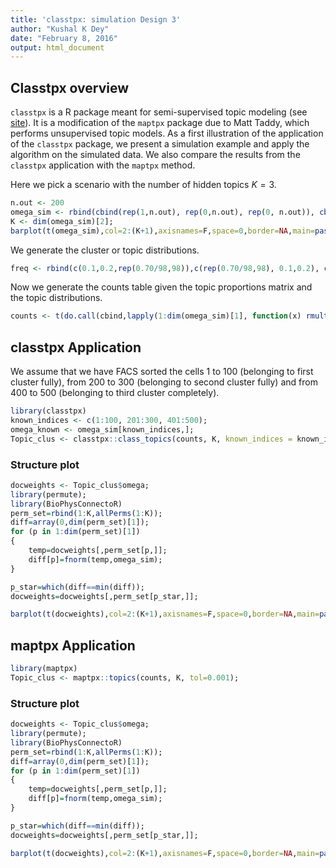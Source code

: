 ```yaml
---
title: 'classtpx: simulation Design 3'
author: "Kushal K Dey"
date: "February 8, 2016"
output: html_document
---
```


## Classtpx overview

`classtpx` is a R package meant for semi-supervised topic modeling (see [site](https://github.com/kkdey/classtpx)). It is a modification of the `maptpx` package due to Matt Taddy, which performs unsupervised topic models. As a first illustration of the application of the `classtpx` package, we present a simulation example and apply the algorithm on the simulated data. We also compare the results from the `classtpx` application with the `maptpx` method. 

Here we pick a scenario with the number of hidden topics $K=3$. 

```r
n.out <- 200
omega_sim <- rbind(cbind(rep(1,n.out), rep(0,n.out), rep(0, n.out)), cbind(rep(0,n.out), rep(1,n.out), rep(0, n.out)),  cbind(rep(0,n.out), rep(0,n.out), rep(1, n.out)), cbind(seq(0.3,0.4,length.out=n.out), seq(0.4,0.2,length.out=n.out), 1 - seq(0.3,0.4,length.out=n.out) - seq(0.4,0.2,length.out=n.out)));
K <- dim(omega_sim)[2];
barplot(t(omega_sim),col=2:(K+1),axisnames=F,space=0,border=NA,main=paste("No. of clusters=",K),las=1,ylim=c(0,1),cex.axis=1.5,cex.main=1.4)
```

We generate the cluster or topic distributions.

```r
freq <- rbind(c(0.1,0.2,rep(0.70/98,98)),c(rep(0.70/98,98), 0.1,0.2), c(rep(0.4/49,49), 0.1, 0.2, rep(0.3/49,49)));
```

Now we generate the counts table given the topic proportions matrix and the topic distributions.

```r
counts <- t(do.call(cbind,lapply(1:dim(omega_sim)[1], function(x) rmultinom(1,1000,prob=omega_sim[x,]%*%freq))));
```

## classtpx Application

We assume that we have FACS sorted the cells $1$ to $100$ (belonging to first cluster fully), from $200$ to $300$ (belonging to second cluster fully) and from $400$ to $500$ (belonging to third cluster completely).

```r
library(classtpx)
known_indices <- c(1:100, 201:300, 401:500);
omega_known <- omega_sim[known_indices,];
Topic_clus <- classtpx::class_topics(counts, K, known_indices = known_indices, omega_known = omega_known, tol=0.001);
```

### Structure plot 

```r
docweights <- Topic_clus$omega;
library(permute);
library(BioPhysConnectoR)
perm_set=rbind(1:K,allPerms(1:K));
diff=array(0,dim(perm_set)[1]);
for (p in 1:dim(perm_set)[1])
{
    temp=docweights[,perm_set[p,]];
    diff[p]=fnorm(temp,omega_sim);
}

p_star=which(diff==min(diff));
docweights=docweights[,perm_set[p_star,]];

barplot(t(docweights),col=2:(K+1),axisnames=F,space=0,border=NA,main=paste("No. of clusters=",K),las=1,ylim=c(0,1),cex.axis=1.5,cex.main=1.4)
```

## maptpx Application

```r
library(maptpx)
Topic_clus <- maptpx::topics(counts, K, tol=0.001);
```

### Structure plot 

```r
docweights <- Topic_clus$omega;
library(permute);
library(BioPhysConnectoR)
perm_set=rbind(1:K,allPerms(1:K));
diff=array(0,dim(perm_set)[1]);
for (p in 1:dim(perm_set)[1])
{
    temp=docweights[,perm_set[p,]];
    diff[p]=fnorm(temp,omega_sim);
}

p_star=which(diff==min(diff));
docweights=docweights[,perm_set[p_star,]];

barplot(t(docweights),col=2:(K+1),axisnames=F,space=0,border=NA,main=paste("No. of clusters=",K),las=1,ylim=c(0,1),cex.axis=1.5,cex.main=1.4)
```
